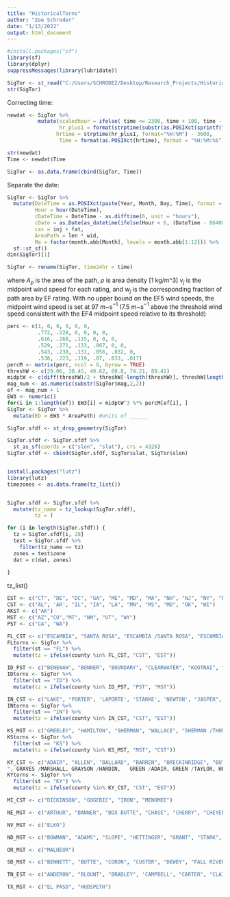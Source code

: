 ```yaml
---
title: "HistoricalTorns"
author: "Zoe Schroder"
date: "1/13/2022"
output: html_document
---
```


```r
#install.packages("sf")
library(sf)
library(dplyr)
suppressMessages(library(lubridate))
```

```r
SigTor <- st_read("C:/Users/SCHRODEZ/Desktop/Research_Projects/HistoricalTornadoes/SignificantTornadoesData/SignificantTornadoes.shp")
str(SigTor)
```
Correcting time: 
```r
newdat <- SigTor %>%
          mutate(scaledhour = ifelse( time <= 2300, time + 100, time - 2300),
                 hr_plus1 = format(strptime(substr(as.POSIXct(sprintf("%04.0f", scaledhour), format="%H%M"), 12, 16), '%H:%M'), '%H:%M'),
                hrtime = strptime(hr_plus1, format="%H:%M") - 3600,
                 Time = format(as.POSIXct(hrtime), format = "%H:%M:%S"))

str(newdat)
Time <- newdat$Time

SigTor <- as.data.frame(cbind(SigTor, Time))
```
Separate the date: 

```r

SigTor <- SigTor %>%
  mutate(DateTime = as.POSIXct(paste(Year, Month, Day, Time), format = "%Y%m%d%H"),
         Hour = hour(DateTime),
         cDateTime = DateTime - as.difftime(6, unit = "hours"),
         cDate = as.Date(as_datetime(ifelse(Hour < 6, (DateTime - 86400), cDateTime), tz = Sys.timezone())),
         cas = inj + fat,
         AreaPath = len * wid,
         Ma = factor(month.abb[Month], levels = month.abb[1:12])) %>%
  sf::st_sf()
dim(SigTor)[1]

SigTor <- rename(SigTor, time24hr = time)
```

where $A_p$ is the area of the path, $\rho$ is area density [1 kg/m^3]  $v_j$ is the midpoint wind speed for each rating, and $w_j$ is the corresponding fraction of path area by EF rating. With no upper bound on the EF5 wind speeds, the midpoint wind speed is set at 97 m~s$^{-1}$ (7.5 m~s$^{-1}$ above the threshold wind speed consistent with the EF4 midpoint speed relative to its threshold)
```r
perc <- c(1, 0, 0, 0, 0, 0, 
          .772, .228, 0, 0, 0, 0,
          .616, .268, .115, 0, 0, 0,
          .529, .271, .133, .067, 0, 0,
          .543, .238, .131, .056, .032, 0,
          .538, .223, .119, .07, .033, .017)
percM <- matrix(perc, ncol = 6, byrow = TRUE)
threshW <- c(29.06, 38.45, 49.62, 60.8, 74.21, 89.41)
midptW <- c(diff(threshW)/2 + threshW[-length(threshW)], threshW[length(threshW)] + 7.5)
mag_num <- as.numeric(substr(SigTor$mag,2,2))
ef <- mag_num + 1 
EW3 <- numeric()
for(i in 1:length(ef)) EW3[i] = midptW^3 %*% percM[ef[i], ]
SigTor <- SigTor %>%
  mutate(ED = EW3 * AreaPath) #Units of ______
``` 

```r
SigTor.sfdf <- st_drop_geometry(SigTor)

SigTor.sfdf <- SigTor.sfdf %>%
  st_as_sf(coords = c("slon", "slat"), crs = 4326)
SigTor.sfdf <- cbind(SigTor.sfdf, SigTor$slat, SigTor$slon)


install.packages("lutz")
library(lutz)
timezones <- as.data.frame(tz_list())


SigTor.sfdf <- SigTor.sfdf %>% 
  mutate(tz_name = tz_lookup(SigTor.sfdf), 
         tz = )

for (i in length(SigTor.sfdf)) {
  tz = SigTor.sfdf[i, 28] 
  test = SigTor.sfdf %>%
    filter(tz_name == tz)
  zones = test$zone
  dat = c(dat, zones)
  
}
```



tz_list()










```r
EST <- c("CT", "DE", "DC", "GA", "ME", "MD", "MA", "NH", "NJ", "NY", "NC", "OH", "PA", "RI", "SC", "VT", "VA", "WV")
CST <- c("AL", 'AR', "IL", "IA", "LA", "MN", "MS", "MO", "OK", "WI")
AKST <- c("AK")
MST <- c("AZ","CO","MT", "NM", "UT", "WY")
PST <- c("CA", "WA")


```

```r
FL_CST <- c("ESCAMBIA", "SANTA ROSA", "ESCAMBIA /SANTA ROSA", "ESCAMBIA /SANTA ROSA. FL /ESCAMBIA. AL", "ESCAMBIA ,FL /ESCAMBIA. AL", "OKALOOSA", "WALTON", "HOLMES", "WASHINGTON", "BAY", "JACKSON", "CALHOUN", "BAY /CALHOUN /JACKSON", "GULF", "HOLMES /WASHINGTON", "JACKSON. FL /HOUSTON. AL", "SANTA ROSA /OKALOOSA")
FLtorns <- SigTor %>%
  filter(st == "FL") %>%
  mutate(tz = ifelse(county %in% FL_CST, "CST", "EST"))
```

```r
ID_PST <- c("BENEWAH", "BONNER", "BOUNDARY", "CLEARWATER", "KOOTNAI", "LATAH", "LEWIS", "NEZ PERCE", "SHOSHONE", "IDAHO")
IDtorns <- SigTor %>%
  filter(st == "ID") %>%
  mutate(tz = ifelse(county %in% ID_PST, "PST", "MST"))
```

```r
IN_CST <- c("LAKE", "PORTER", 'LAPORTE', 'STARKE', 'NEWTON', "JASPER", "KNOX", "DAVIESS", "MARTIN", "PIKE", "DUBOIS", "GIBSON", "POSEY", "VANDERBURGH", "WARRICK", "SPENCER", "PERRY", "GIBSON /PIKE", "	KNOX /DAVIESS", "	LAKE /NEWTON", "LAKE /PORTER", 	"LAKE /PORTER /LAPORTE", "VANDERBURGH /GIBSON", "VANDERBURGH/WARRICK")
INtorns <- SigTor %>%
  filter(st == "IN") %>%
  mutate(tz = ifelse(county %in% IN_CST, "CST", "EST"))
```

```r
KS_MST <- c("GREELEY", "HAMILTON", "SHERMAN", "WALLACE", "SHERMAN /THOMAS")
KStorns <- SigTor %>%
  filter(st == "KS") %>%
  mutate(tz = ifelse(county %in% KS_MST, "MST", "CST"))
```

```r
KY_CST <- c("ADAIR", "ALLEN", "BALLARD", "BARREN", "BRECKINRIDGE", "BUTLER", "CALDWELL", "CALLOWAY", "CARLISLE", "CHRISTIAN", "CLINTON", "CRITTENDEN", "CUMBERLAND", "DAVIESS", "EDMONSON", "FULTON", "GRAVES", "GRAYSON", "GREEN", "HANCOCK", "HART", "HENDERSON", "HICKMAN", "HOPKINS", "LIVINGSTON", "LOGAN", "LYON", "MCCRACKEN", "MCLEAN", "MARSHALL", "METCALFE", "MONROE", "MUHLENBERG", 'OHIO', "RUSSELL", "SIMPSON", "TODD", "TRIGG", "UNION", "WARREN", "WEBSTER", "ALIEN /BARREN", "BARRON /METCALFE", "BUTLER /WARREN", "CALDWELL /HOPKINS", "CALLOWAY /MARSHALL", "CALLOWAY /MARSHALL /TRIGG /CALDWELL /CHRISTIAN", "CHRISTIAN /TODD", "CLINTON /WAYNE", "CRITTENDEN /WEBSTER /HENDERSON", "CUMBERLAND /CLINTON /WAYNE", "DAVIES /HANCOCK", "DAVIES. KY /SPENCER. IN", "DAVIESS /HANCOCK, KY /PERRY. IN	
", GRAVES /MARSHALL, GRAYSON /HARDIN, 	GREEN /ADAIR, GREEN /TAYLOR, HENDERSON /DAVIESS, 	HICKMAN /GRAVES, HOPKINS /MUHLENBERG /OHIO, LIVINGSTON /LYON /CALDWELL, MARSHALL /LYON /CALDWELL, MARSHALL /LYONS, MCCRACKEN. KY    /MASSAC /POPE. IL /LIVINGSTON CRITTENDEN /WEBSTER /MCLEAN /DAVIESS, KY, 	MCCRACKEN. KY /MASSAC. IL, MONROE /CUMBERLAND /ADAIR /RUSSELL, 	METCALF /ADAIR, MUHLENBERG /BUTLER, MUHLENBERG /BUTLER /WARREN, MUHLENBERG /OHIO, 	OHIO /GRAYSON /BRECKINRIDGE /HARDIN )
KYtorns <- SigTor %>%
  filter(st == "KY") %>%
  mutate(tz = ifelse(county %in% KY_CST, "CST", "EST"))
```

```r
MI_CST <- c("DICKINSON", "GOGEBIC", "IRON", "MENOMEE")
```

```r
NE_MST <- c("ARTHUR", "BANNER", "BOX BUTTE", "CHASE", "CHERRY", "CHEYENNE", "DAWES", "DEUEL", "DUNDY", "GARDEN", "GRANT", "HOOKER", "KEITH", "KIMBALL", "MORRILL", "PERKINS", "SCOTTS BLUFF", "SHERIDAN", "SIOUX")
```

```r
NV_MST <- c("ELKO")
```

```r
ND_MST <- c("BOWMAN", "ADAMS", "SLOPE", "HETTINGER", "GRANT", "STARK", "BILLINGS", "GOLDEN VALLEY")
```

```r
OR_MST <- c("MALHEUR")
```

```r
SD_MST <- c("BENNETT", "BUTTE", "CORON", "CUSTER", "DEWEY", "FALL RIVER", "HAAKON", "HARDING", "JACKSON", "HONES", "LAWRENCE", "MEADE", "MELLETTE", "PENNINGTON", "PERKINS", "SHANNON", 'STANLEY', "TODD", "ZIEBACH")
```

```r
TN_EST <- c("ANDERON", "BLOUNT", "BRADLEY", 'CAMPBELL', "CARTER", "CLAIBORNE", "COCKE", 'GRAINGER', "GREENE", "HAMBLEN", "HAMILTON", "HANCOCK", "HAWKINS", "JEFFERSON", "JOHNSON", "KNOX", "LOUDON", "MCMINN", "MEIGS", "MONROE", "MORGAN", "POLK", "RHEA", "ROANE", "SCOTT", "SEVIER", "SULLIVAN", "UNICOI", "UNION", "WASHINGTON")
```

```r
TX_MST <- c("EL PASO", "HUDSPETH")
```






